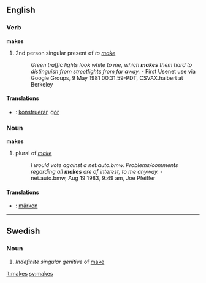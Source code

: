 ==English==
===Verb===
'''makes'''

# 2nd person singular present of ''to [[make]]''
#:''Green traffic lights look white to me, which '''makes''' them hard to distinguish from streetlights from far away.'' - First Usenet use via Google Groups, 9 May 1981 00:31:59-PDT, CSVAX.halbert at Berkeley 

====Translations====
*{{sv}}: [[konstruerar]], [[gör]]

===Noun===
'''makes'''

# plural of ''[[make]]''
#:''I would vote against a net.auto.bmw.  Problems/comments regarding all '''makes''' are of interest, to me anyway.'' - net.auto.bmw, Aug 19 1983, 9:49 am, Joe Pfeiffer

====Translations====
*{{sv}}: [[märken]]
----
==Swedish==
===Noun===
#''Indefinite singular genitive'' of [[make#Swedish|make]]

[[it:makes]] [[sv:makes]]